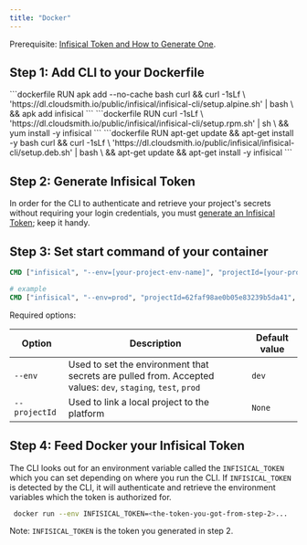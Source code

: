 ```yaml
---
title: "Docker"
---
```


Prerequisite: [Infisical Token and How to Generate One](../../getting-started/dashboard/token).

## Step 1: Add CLI to your Dockerfile

<Tabs>
	 <Tab title="Alpine">
		```dockerfile
    	RUN apk add --no-cache bash curl && curl -1sLf \
      'https://dl.cloudsmith.io/public/infisical/infisical-cli/setup.alpine.sh' | bash \
      && apk add infisical
    	```

   </Tab>
	 <Tab title="RedHat/CentOs/Amazon-linux">
		```dockerfile
    RUN curl -1sLf \
    'https://dl.cloudsmith.io/public/infisical/infisical-cli/setup.rpm.sh' | sh \ 
    && yum install -y infisical
		```
   </Tab>
	 <Tab title="Debian/Ubuntu">
		```dockerfile
    RUN apt-get update && apt-get install -y bash curl && curl -1sLf \
      'https://dl.cloudsmith.io/public/infisical/infisical-cli/setup.deb.sh' | bash \
      && apt-get update && apt-get install -y infisical
		```
   </Tab>
</Tabs>

## Step 2: Generate Infisical Token

In order for the CLI to authenticate and retrieve your project's secrets without requiring your login credentials, you must [generate an Infisical Token](../../getting-started/dashboard/token); keep it handy.

## Step 3: Set start command of your container

```dockerfile
CMD ["infisical", "--env=[your-project-env-name]", "projectId=[your-project-id]", "run", "---", "<your application start command>"]

# example
CMD ["infisical", "--env=prod", "projectId=62faf98ae0b05e83239b5da41", "run", "---", "npm run start"]
```

Required options:

| Option        | Description                                                                                                 | Default value |
| ------------- | ----------------------------------------------------------------------------------------------------------- | ------------- |
| `--env`       | Used to set the environment that secrets are pulled from. Accepted values: `dev`, `staging`, `test`, `prod` | `dev`         |
| `--projectId` | Used to link a local project to the platform                                                                | `None`        |

## Step 4: Feed Docker your Infisical Token

The CLI looks out for an environment variable called the `INFISICAL_TOKEN` which you can set depending on where you run the CLI. If `INFISICAL_TOKEN` is detected by the CLI, it will authenticate and retrieve the environment variables which the token is authorized for.

```bash
 docker run --env INFISICAL_TOKEN=<the-token-you-got-from-step-2>...
```

Note: `INFISICAL_TOKEN` is the token you generated in step 2.
